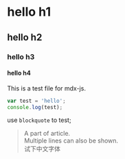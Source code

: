# hello h1

## hello h2

### hello h3 

#### hello h4

This is a test file for mdx-js.

```js
var test = 'hello';
console.log(test);
```

use `blockquote` to test;

> A part of article.  
> Multiple lines can also be shown.  
试下中文字体